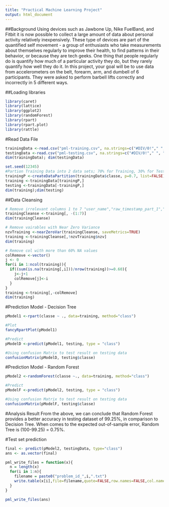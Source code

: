 ```yaml
---
title: "Practical Machine Learning Project"
output: html_document
---
```

##Background
Using devices such as Jawbone Up, Nike FuelBand, and Fitbit it is now possible to collect a large amount of data about personal activity relatively inexpensively. These type of devices are part of the quantified self movement - a group of enthusiasts who take measurements about themselves regularly to improve their health, to find patterns in their behavior, or because they are tech geeks. One thing that people regularly do is quantify how much of a particular activity they do, but they rarely quantify how well they do it. In this project, your goal will be to use data from accelerometers on the belt, forearm, arm, and dumbell of 6 participants. They were asked to perform barbell lifts correctly and incorrectly in 5 different ways. 


##Loading libraries
```r
library(caret)
library(lattice)
library(ggplot2)
library(randomForest)
library(rpart)
library(rpart.plot)
library(rattle)
```

#Read Data File
```r

trainingData <-read.csv("pml-training.csv", na.strings=c("#DIV/0!"," ", "", "NA", "NAs", "NULL"))
testingData <-read.csv("pml-testing.csv", na.strings=c("#DIV/0!"," ", "", "NA", "NAs", "NULL"))
dim(trainingData); dim(testingData)

set.seed(12345)
#Partion Training Data into 2 data sets; 70% for Training, 30% for Testing:
trainingP <-createDataPartition(trainingData$classe, p=0.7, list=FALSE)
training <-trainingData[trainingP,]
testing <-trainingData[-trainingP,]
dim(training);dim(testing)

```
##Data Cleansing
```r
# Remove irrelevant columns 1 to 7 "user_name","raw_timestamp_part_1","raw_timestamp_part_2","cvtd_timestamp","new_window","num_window",
trainingCleanse <-training[, -(1:7)]
dim(trainingCleanse)

# Remove vairables with Near Zero Variance
nzvTraining <-nearZeroVar(trainingCleanse, saveMetrics=TRUE)
training <-trainingCleanse[,!nzvTraining$nzv]
dim(training)

# Remove col with more than 60% NA values
colRemove <-vector()
j <- 0
for(i in 1:ncol(training)){
  if((sum(is.na(training[,i]))/nrow(training))>=0.60){
    j<-j+1
    colRemove[j]<-i
  }
}
training <-training[,-colRemove]
dim(training)

```
#Prediction Model - Decision Tree
```r
pModel1 <-rpart(classe ~ ., data=training, method="class")

#Plot
fancyRpartPlot(pModel1)

#Predict
pModelD <-predict(pModel1, testing, type = "class") 

#Using confusion Matrix to test result on testing data 
confusionMatrix(pModelD, testing$classe)           
```
#Prediction Model - Random Forest
```r
pModel2 <-randomForest(classe ~., data=training, method="class")

#Predict
pModelF <-predict(pModel2, testing, type = "class")

#Using confusion Matrix to test result on testing data 
confusionMatrix(pModelF, testing$classe)
```

#Analysis Result
From the above, we can conclude that Random Forest provides a better accuracy in testing dataset of 99.25%, in comparison to Decision Tree. When comes to the expected out-of-sample error, Random Tree is (100-99.25) = 0.75%.


#Test set prediction
```r
final <- predict(pModel2, testingData, type="class")
ans <- as.vector(final)

pml_write_files = function(x){
  n = length(x)
  for(i in 1:n){
    filename = paste0("problem_id_",i,".txt")
    write.table(x[i],file=filename,quote=FALSE,row.names=FALSE,col.names=FALSE)
  }
}

pml_write_files(ans)

```